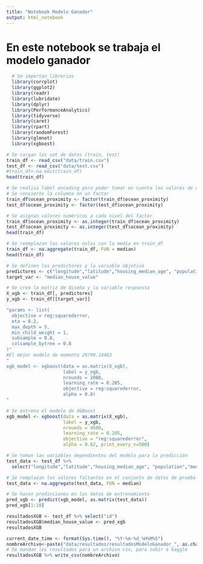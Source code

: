 ```yaml
---
title: "Notebook Modelo Ganador"
output: html_notebook
---
```


# En este notebook se trabaja el modelo ganador

```r
  # Se importan librerias
  library(corrplot)
  library(ggplot2)
  library(readr)
  library(lubridate)
  library(dplyr)
  library(PerformanceAnalytics)
  library(tidyverse)
  library(caret)
  library(rpart)
  library(randomForest)
  library(glmnet)
  library(xgboost)
```

```r
# Se cargan los set de datos (train, test)
train_df <- read_csv("data/train.csv")
test_df <- read_csv("data/test.csv")
#train_df<-na.omit(train_df)
head(train_df)
```

```r
# Se realiza label encoding para poder tomar en cuenta los valores de ocean_proximity
# Se convierte la columna en un factor
train_df$ocean_proximity <- factor(train_df$ocean_proximity)
test_df$ocean_proximity <- factor(test_df$ocean_proximity)

# Se asignan valores numéricos a cada nivel del factor
train_df$ocean_proximity <- as.integer(train_df$ocean_proximity)
test_df$ocean_proximity <- as.integer(test_df$ocean_proximity)
head(train_df)
```

```r
# Se reemplazan los valores nulos con la media en train_df
train_df <- na.aggregate(train_df, FUN = median)
head(train_df)
```


```r
# Se definen los predictores y la variable objetivo
predictores <- c("longitude","latitude","housing_median_age", "population","median_income", "households", "total_bedrooms")
target_var <- "median_house_value"

# Se crea la matriz de diseño y la variable respuesta
X_xgb <- train_df[, predictores]
y_xgb <- train_df[[target_var]]

"params <- list(
  objective = reg:squarederror,
  eta = 0.2,
  max_depth = 5,
  min_child_weight = 1,
  subsample = 0.8,
  colsample_bytree = 0.8
)"
#El mejor modelo de momento 29790.14463
"
xgb_model <- xgboost(data = as.matrix(X_xgb), 
                     label = y_xgb, 
                     nrounds = 2000,
                     learning_rate = 0.205,
                     objective = reg:squarederror,
                     alpha = 0.8)
"

# Se entrena el modelo de XGBoost
xgb_model <- xgboost(data = as.matrix(X_xgb), 
                     label = y_xgb, 
                     nrounds = 4500,
                     learning_rate = 0.205,
                     objective = "reg:squarederror",
                     alpha = 0.62, print_every_n=500)
```

```r
# Se toman las variables dependientes del modelo para la predicción
test_data <- test_df %>% 
  select("longitude","latitude","housing_median_age", "population","median_income", "households", "total_bedrooms")

# Se remplazan los valores faltantes en el conjunto de datos de prueba con la media
test_data <- na.aggregate(test_data, FUN = median)
```


```r
# Se hacen predicciones en los datos de entrenamiento
pred_xgb <- predict(xgb_model, as.matrix(test_data))
pred_xgb[1:10]
```


```r
resultadosXGB <- test_df %>% select("id")
resultadosXGB$median_house_value <- pred_xgb
resultadosXGB
```

```r
current_date_time <- format(Sys.time(), "%Y-%m-%d_%H%M%S")
nombreArchivo<-paste("data/resultados/resultadosModeloGanador_", as.character(current_date_time), ".csv", sep="")
# Se mandan los resultados para un archivo csv, para subir a kaggle
resultadosXGB %>% write_csv(nombreArchivo)
```


























